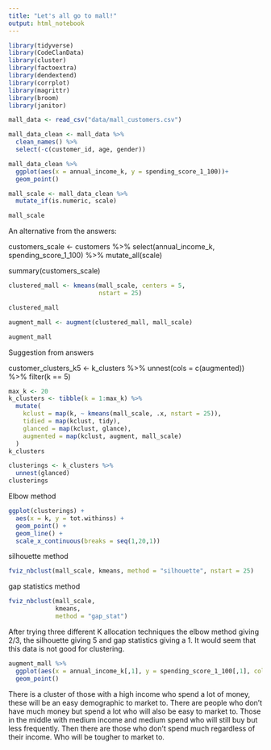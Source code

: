 ```yaml
---
title: "Let's all go to mall!"
output: html_notebook
---
```


```r
library(tidyverse)
library(CodeClanData)
library(cluster)
library(factoextra)
library(dendextend)
library(corrplot)
library(magrittr)
library(broom)
library(janitor)
```

```r
mall_data <- read_csv("data/mall_customers.csv")
```
```r
mall_data_clean <- mall_data %>% 
  clean_names() %>% 
  select(-c(customer_id, age, gender))
```

```r
mall_data_clean %>% 
  ggplot(aes(x = annual_income_k, y = spending_score_1_100))+
  geom_point()
```

```r
mall_scale <- mall_data_clean %>% 
  mutate_if(is.numeric, scale)

mall_scale
```

An alternative from the answers:

customers_scale <- customers %>% 
  select(annual_income_k, spending_score_1_100) %>%
    mutate_all(scale)

summary(customers_scale)

```r
clustered_mall <- kmeans(mall_scale, centers = 5,
                         nstart = 25)

clustered_mall
```

```r
augment_mall <- augment(clustered_mall, mall_scale)

augment_mall
```

Suggestion from answers 

customer_clusters_k5 <- k_clusters %>% 
  unnest(cols = c(augmented)) %>%
  filter(k == 5) 

```r
max_k <- 20 
k_clusters <- tibble(k = 1:max_k) %>%
  mutate(
    kclust = map(k, ~ kmeans(mall_scale, .x, nstart = 25)), 
    tidied = map(kclust, tidy),
    glanced = map(kclust, glance),
    augmented = map(kclust, augment, mall_scale)
  )
k_clusters
```

```r
clusterings <- k_clusters %>% 
  unnest(glanced)
clusterings
```
Elbow method 

```r
ggplot(clusterings) +
  aes(x = k, y = tot.withinss) +
  geom_point() +
  geom_line() +
  scale_x_continuous(breaks = seq(1,20,1))
```

silhouette method

```r
fviz_nbclust(mall_scale, kmeans, method = "silhouette", nstart = 25)
```
gap statistics method

```r
fviz_nbclust(mall_scale, 
             kmeans, 
             method = "gap_stat")
```

After trying three different K allocation techniques the elbow method giving 2/3, the silhouette giving 5 and gap statistics giving a 1. It would seem that this data is not good for clustering. 

```r
augment_mall %>% 
  ggplot(aes(x = annual_income_k[,1], y = spending_score_1_100[,1], colour = .cluster))+
  geom_point()
```

There is a cluster of those with a high income who spend a lot of money, these will be an easy demographic to market to. There are people who don't have much money but spend a lot who will also be easy to market to. Those in the middle with medium income and medium spend who will still buy but less frequently. Then there are those who don't spend much regardless of their income. Who will be tougher to market to. 